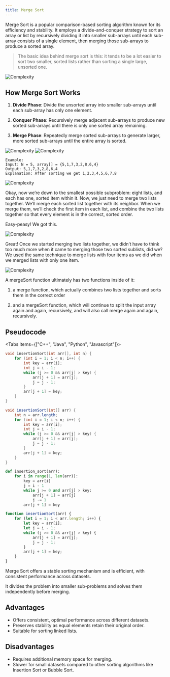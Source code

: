```yaml
---
title: Merge Sort 
---
```


Merge Sort is a popular comparison-based sorting algorithm known for its efficiency and stability. It employs a divide-and-conquer strategy to sort an array or list by recursively dividing it into smaller sub-arrays until each sub-array consists of a single element, then merging those sub-arrays to produce a sorted array.

> The basic idea behind merge sort is this: it tends to be a lot easier to sort two smaller, sorted lists rather than sorting a single large, unsorted one.

![Complexity](@/public/images/mergecomp.png)

## How Merge Sort Works

1. **Divide Phase**: Divide the unsorted array into smaller sub-arrays until each sub-array has only one element.

2. **Conquer Phase**: Recursively merge adjacent sub-arrays to produce new sorted sub-arrays until there is only one sorted array remaining.

3. **Merge Phase**: Repeatedly merge sorted sub-arrays to generate larger, more sorted sub-arrays until the entire array is sorted.

![Complexity](@/public/images/mergebasic.webp)
![Complexity](@/public/images/mergebasic2.webp)


```
Example:
Input: N = 5, array[] = {5,1,7,3,2,8,6,4}
Output: 5,1,7,3,2,8,6,4
Explanation: After sorting we get 1,2,3,4,5,6,7,8
```

![Complexity](@/public/images/mergeex1.webp)

Okay, now we’re down to the smallest possible subproblem: eight lists, and each has one, sorted item within it. Now, we just need to merge two lists together. We’ll merge each sorted list together with its neighbor. When we merge them, we’ll check the first item in each list, and combine the two lists together so that every element is in the correct, sorted order.

Easy-peasy! We got this.

![Complexity](@/public/images/mergeex2.webp)

Great! Once we started merging two lists together, we didn’t have to think too much more when it came to merging those two sorted sublists, did we? We used the same technique to merge lists with four items as we did when we merged lists with only one item.

![Complexity](@/public/images/mergefunc.webp)

A mergeSort function ultimately has two functions inside of it:

1. a merge function, which actually combines two lists together and sorts them in the correct order

2. and a mergeSort function, which will continue to split the input array again and again, recursively, and will also call merge again and again, recursively.
## Pseudocode 


<Tabs items={["C++", "Java", "Python", "Javascript"]}>
 
```c++ tab="C++"
void insertionSort(int arr[], int n) {
    for (int i = 1; i < n; i++) {
        int key = arr[i];
        int j = i - 1;        
        while (j >= 0 && arr[j] > key) {
            arr[j + 1] = arr[j];
            j = j - 1;
        }
        arr[j + 1] = key;
    }
}

```
 
```java tab="Java"
void insertionSort(int[] arr) {
    int n = arr.length;
    for (int i = 1; i < n; i++) {
        int key = arr[i];
        int j = i - 1;
        while (j >= 0 && arr[j] > key) {
            arr[j + 1] = arr[j];
            j = j - 1;
        }
        arr[j + 1] = key;
    }
}

```

```python tab="Python"
def insertion_sort(arr):
    for i in range(1, len(arr)):
        key = arr[i]
        j = i - 1
        while j >= 0 and arr[j] > key:
            arr[j + 1] = arr[j]
            j -= 1
        arr[j + 1] = key

```

```js tab="Javascript"
function insertionSort(arr) {
    for (let i = 1; i < arr.length; i++) {
        let key = arr[i];
        let j = i - 1;
        while (j >= 0 && arr[j] > key) {
            arr[j + 1] = arr[j];
            j = j - 1;
        }
        arr[j + 1] = key;
    }
}
```
 
</Tabs>

 
<Accordions>
  <Accordion title="Key Features" type='single'>
  Merge Sort offers a stable sorting mechanism and is efficient, with consistent performance across datasets.

   It divides the problem into smaller sub-problems and solves them independently before merging.
  </Accordion>
</Accordions>

## Advantages

- Offers consistent, optimal performance across different datasets.
- Preserves stability as equal elements retain their original order.
- Suitable for sorting linked lists.

## Disadvantages

- Requires additional memory space for merging.
- Slower for small datasets compared to other sorting algorithms like Insertion Sort or Bubble Sort.
